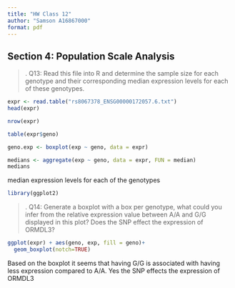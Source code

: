 ```yaml
---
title: "HW Class 12"
author: "Samson A16867000"
format: pdf
---
```


## Section 4: Population Scale Analysis

>. Q13: Read this file into R and determine the sample size for each genotype and their
corresponding median expression levels for each of these genotypes.


```r
expr <- read.table("rs8067378_ENSG00000172057.6.txt")
head(expr)
```

```r
nrow(expr)
```

```r
table(expr$geno)
```

```r
geno.exp <- boxplot(exp ~ geno, data = expr)
```
```r
medians <- aggregate(exp ~ geno, data = expr, FUN = median)
medians
```

median expression levels for each of the genotypes


```r
library(ggplot2)
```

>. Q14: Generate a boxplot with a box per genotype, what could you infer from the relative
expression value between A/A and G/G displayed in this plot? Does the SNP effect the
expression of ORMDL3?

```r
ggplot(expr) + aes(geno, exp, fill = geno)+
  geom_boxplot(notch=TRUE)
```
Based on the boxplot it seems that having G/G is associated with having less expression compared to A/A. Yes the SNP effects the expression of ORMDL3

